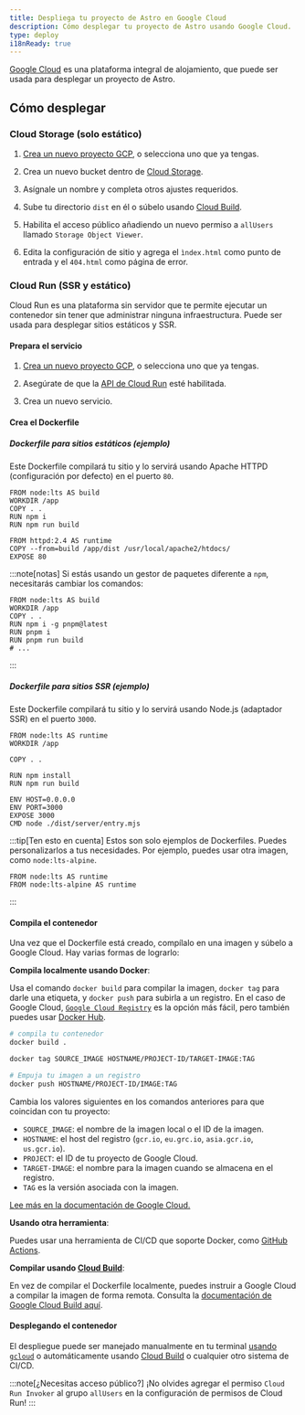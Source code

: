 ```yaml
---
title: Despliega tu proyecto de Astro en Google Cloud
description: Cómo desplegar tu proyecto de Astro usando Google Cloud.
type: deploy
i18nReady: true
---
```


[Google Cloud](https://cloud.google.com/?hl=es-419) es una plataforma integral de alojamiento, que puede ser usada para desplegar un proyecto de Astro.

## Cómo desplegar

### Cloud Storage (solo estático)

1. [Crea un nuevo proyecto GCP](https://console.cloud.google.com/projectcreate), o selecciona uno que ya tengas.

2. Crea un nuevo bucket dentro de [Cloud Storage](https://cloud.google.com/storage?hl=es-419).

3. Asígnale un nombre y completa otros ajustes requeridos.

4. Sube tu directorio `dist` en él o súbelo usando [Cloud Build](https://cloud.google.com/build?hl=es-419).

5. Habilita el acceso público añadiendo un nuevo permiso a `allUsers` llamado `Storage Object Viewer`.

6. Edita la configuración de sitio y agrega el `ìndex.html` como punto de entrada y el `404.html` como página de error.

### Cloud Run (SSR y estático)

Cloud Run es una plataforma sin servidor que te permite ejecutar un contenedor sin tener que administrar ninguna infraestructura. Puede ser usada para desplegar sitios estáticos y SSR.

#### Prepara el servicio

1. [Crea un nuevo proyecto GCP](https://console.cloud.google.com/projectcreate), o selecciona uno que ya tengas.

2. Asegúrate de que la [API de Cloud Run](https://console.cloud.google.com/apis/library/run.googleapis.com) esté habilitada.

3. Crea un nuevo servicio.

#### Crea el Dockerfile

##### Dockerfile para sitios estáticos (ejemplo)

Este Dockerfile compilará tu sitio y lo servirá usando Apache HTTPD (configuración por defecto) en el puerto `80`.

```docker title="Dockerfile"
FROM node:lts AS build
WORKDIR /app
COPY . .
RUN npm i
RUN npm run build

FROM httpd:2.4 AS runtime
COPY --from=build /app/dist /usr/local/apache2/htdocs/
EXPOSE 80
```

:::note[notas]
Si estás usando un gestor de paquetes diferente a `npm`, necesitarás cambiar los comandos:

```docker title="Dockerfile" add={4} "pnpm"
FROM node:lts AS build
WORKDIR /app
COPY . .
RUN npm i -g pnpm@latest
RUN pnpm i
RUN pnpm run build
# ...
```
:::

##### Dockerfile para sitios SSR (ejemplo)

Este Dockerfile compilará tu sitio y lo servirá usando Node.js (adaptador SSR) en el puerto `3000`.

```docker title="Dockerfile"
FROM node:lts AS runtime
WORKDIR /app

COPY . .

RUN npm install
RUN npm run build

ENV HOST=0.0.0.0
ENV PORT=3000
EXPOSE 3000
CMD node ./dist/server/entry.mjs
```

:::tip[Ten esto en cuenta]
Estos son solo ejemplos de Dockerfiles. Puedes personalizarlos a tus necesidades. Por ejemplo, puedes usar otra imagen, como `node:lts-alpine`.

```docker title="Dockerfile" del={1} add={2}
FROM node:lts AS runtime
FROM node:lts-alpine AS runtime
```
:::

#### Compila el contenedor

Una vez que el Dockerfile está creado, compílalo en una imagen y súbelo a Google Cloud. Hay varias formas de lograrlo:

**Compila localmente usando Docker**:

Usa el comando `docker build` para compilar la imagen, `docker tag` para darle una etiqueta, y `docker push` para subirla a un registro. En el caso de Google Cloud, [`Google Cloud Registry`](https://cloud.google.com/container-registry/docs/pushing-and-pulling?hl=es-419#add-registry) es la opción más fácil, pero también puedes usar [Docker Hub](https://hub.docker.com/).

```bash
# compila tu contenedor
docker build .

docker tag SOURCE_IMAGE HOSTNAME/PROJECT-ID/TARGET-IMAGE:TAG

# Empuja tu imagen a un registro
docker push HOSTNAME/PROJECT-ID/IMAGE:TAG
```

Cambia los valores siguientes en los comandos anteriores para que coincidan con tu proyecto:

- `SOURCE_IMAGE`: el nombre de la imagen local o el ID de la imagen.
- `HOSTNAME`: el host del registro (`gcr.io`, `eu.grc.io`, `asia.gcr.io`, `us.gcr.io`).
- `PROJECT`: el ID de tu proyecto de Google Cloud.
- `TARGET-IMAGE`: el nombre para la imagen cuando se almacena en el registro.
- `TAG` es la versión asociada con la imagen.


[Lee más en la documentación de Google Cloud.](https://cloud.google.com/container-registry/docs/pushing-and-pulling?hl=es-419)

**Usando otra herramienta**:

Puedes usar una herramienta de CI/CD que soporte Docker, como [GitHub Actions](https://github.com/marketplace/actions/push-to-gcr-github-action).

**Compilar usando [Cloud Build](https://cloud.google.com/build?hl=es-419)**:

En vez de compilar el Dockerfile localmente, puedes instruir a Google Cloud a compilar la imagen de forma remota. Consulta la [documentación de Google Cloud Build aquí](https://cloud.google.com/build/docs/build-push-docker-image).

#### Desplegando el contenedor

El despliegue puede ser manejado manualmente en tu terminal [usando `gcloud`](https://cloud.google.com/run/docs/deploying#service) o automáticamente usando [Cloud Build](https://cloud.google.com/build) o cualquier otro sistema de CI/CD.

:::note[¿Necesitas acceso público?]
¡No olvides agregar el permiso `Cloud Run Invoker` al grupo `allUsers` en la configuración de permisos de Cloud Run!
:::
